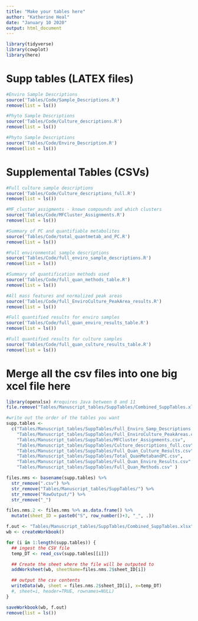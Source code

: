 ```yaml
---
title: "Make your tables here"
author: "Katherine Heal"
date: "January 10 2020"
output: html_document
---
```


```r
library(tidyverse)
library(cowplot)
library(here)
```

# Supp tables (LATEX files)
```r
#Enviro Sample Descriptions
source('Tables/Code/Sample_Descriptions.R')
remove(list = ls())

#Phyto Sample Descriptions 
source('Tables/Code/Culture_descriptions.R')
remove(list = ls())

#Phyto Sample Descriptions 
source('Tables/Code/Enviro_Description.R')
remove(list = ls())
```

# Supplemental Tables (CSVs)
```r
#Full culture sample descriptions
source('Tables/Code/Culture_descriptions_full.R')
remove(list = ls())

#MF_cluster_assigments - known compounds and which clusters 
source('Tables/Code/MFCluster_Assignments.R')
remove(list = ls())

#Summary of PC and quantifiable metabolites
source('Tables/Code/total_quantmetab_and_PC.R')
remove(list = ls())

#Full environmental sample descriptions
source('Tables/Code/full_enviro_sample_descriptions.R')
remove(list = ls())

#Summary of quantification methods used
source('Tables/Code/full_quan_methods_table.R')
remove(list = ls())

#All mass features and normalized peak areas
source('Tables/Code/full_EnviroCulture_PeakArea_results.R')
remove(list = ls())

#Full quantified results for enviro samples
source('Tables/Code/full_quan_enviro_results_table.R')
remove(list = ls())

#Full quantified results for culture samples
source('Tables/Code/full_quan_culture_results_table.R')
remove(list = ls())


```

# Merge all the csv files into one big xcel file here
```r
library(openxlsx) #requires Java between 8 and 11
file.remove("Tables/Manuscript_tables/SuppTables/Combined_SuppTables.xlsx")

#write out the order of the tables you want
supp.tables <- 
  c("Tables/Manuscript_tables/SuppTables/Full_Enviro_Samp_Descriptions.csv",
    "Tables/Manuscript_tables/SuppTables/Full_EnviroCulture_PeakAreas.csv", 
    "Tables/Manuscript_tables/SuppTables/MFCluster_Assignments.csv",
    "Tables/Manuscript_tables/SuppTables/Culture_descriptions_full.csv",
    "Tables/Manuscript_tables/SuppTables/Full_Quan_Culture_Results.csv",
    "Tables/Manuscript_tables/SuppTables/Total_QuanMetabandPC.csv",
    "Tables/Manuscript_tables/SuppTables/Full_Quan_Enviro_Results.csv",
    "Tables/Manuscript_tables/SuppTables/Full_Quan_Methods.csv" )

files.nms <- basename(supp.tables) %>% 
  str_remove(".csv") %>%
  str_remove("Tables/Manuscript_tables/SuppTables/") %>%
  str_remove("RawOutput/") %>%
  str_remove("_") 

files.nms.2 <- files.nms %>% as.data.frame() %>%
  mutate(sheet_ID = paste0("S", row_number()+3, "_", .))

f.out <- "Tables/Manuscript_tables/SuppTables/Combined_SuppTables.xlsx"
wb <- createWorkbook()

for (i in 1:length(supp.tables)) {
  ## ingest the CSV file
  temp_DT <- read_csv(supp.tables[[i]])

  ## Create the sheet where the file will be outputed to 
  addWorksheet(wb, sheetName=files.nms.2$sheet_ID[i])

  ## output the csv contents
  writeData(wb, sheet = files.nms.2$sheet_ID[i], x=temp_DT)
  #, sheet=i, header=TRUE, rownames=NULL)
}

saveWorkbook(wb, f.out)
remove(list = ls())

```
